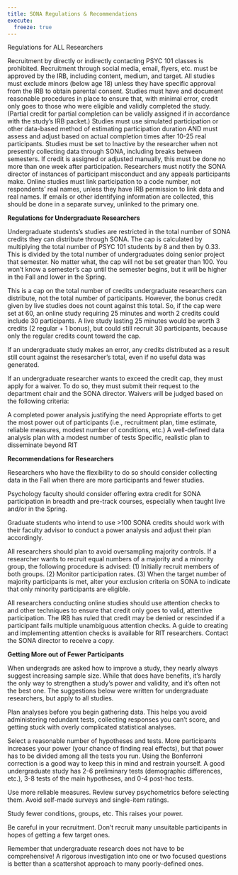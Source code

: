 ```yaml
---
title: SONA Regulations & Recommendations
execute:
  freeze: true
---
```


Regulations for ALL Researchers

Recruitment by directly or indirectly contacting PSYC 101 classes is prohibited. Recruitment through social media, email, flyers, etc. must be approved by the IRB, including content, medium, and target. All studies must exclude minors (below age 18) unless they have specific approval from the IRB to obtain parental consent. Studies must have and document reasonable procedures in place to ensure that, with minimal error, credit only goes to those who were eligible and validly completed the study. (Partial credit for partial completion can be validly assigned if in accordance with the study's IRB packet.) Studies must use simulated participation or other data-based method of estimating participation duration AND must assess and adjust based on actual completion times after 10-25 real participants. Studies must be set to Inactive by the researcher when not presently collecting data through SONA, including breaks between semesters. If credit is assigned or adjusted manually, this must be done no more than one week after participation. Researchers must notify the SONA director of instances of participant misconduct and any appeals participants make. Online studies must link participation to a code number, not respondents' real names, unless they have IRB permission to link data and real names. If emails or other identifying information are collected, this should be done in a separate survey, unlinked to the primary one.

**Regulations for Undergraduate Researchers**

Undergraduate students's studies are restricted in the total number of SONA credits they can distribute through SONA. The cap is calculated by multiplying the total number of PSYC 101 students by 8 and then by 0.33. This is divided by the total number of undergraduates doing senior project that semester. No matter what, the cap will not be set greater than 100. You won't know a semester's cap until the semester begins, but it will be higher in the Fall and lower in the Spring.

This is a cap on the total number of credits undergraduate researchers can distribute, not the total number of participants. However, the bonus credit given by live studies does not count against this total. So, if the cap were set at 60, an online study requiring 25 minutes and worth 2 credits could include 30 participants. A live study lasting 25 minutes would be worth 3 credits (2 regular + 1 bonus), but could still recruit 30 participants, because only the regular credits count toward the cap.

If an undergraduate study makes an error, any credits distributed as a result still count against the resesarcher's total, even if no useful data was generated.

If an undergraduate researcher wants to exceed the credit cap, they must apply for a waiver. To do so, they must submit their request to the department chair and the SONA director. Waivers will be judged based on the following criteria:

A completed power analysis justifying the need Appropriate efforts to get the most power out of participants (i.e., recruitment plan, time estimate, reliable measures, modest number of conditions, etc.) A well-defined data analysis plan with a modest number of tests Specific, realistic plan to disseminate beyond RIT

**Recommendations for Researchers**

Researchers who have the flexibility to do so should consider collecting data in the Fall when there are more participants and fewer studies.

Psychology faculty should consider offering extra credit for SONA participation in breadth and pre-track courses, especially when taught live and/or in the Spring.

Graduate students who intend to use \>100 SONA credits should work with their faculty advisor to conduct a power analysis and adjust their plan accordingly.

All researchers should plan to avoid oversampling majority controls. If a researcher wants to recruit equal numbers of a majority and a minority group, the following procedure is advised: (1) Initially recruit members of both groups. (2) Monitor participation rates. (3) When the target number of majority participants is met, alter your exclusion criteria on SONA to indicate that only minority participants are eligible.

All researchers conducting online studies should use attention checks to and other techniques to ensure that credit only goes to valid, attentive participation. The IRB has ruled that credit may be denied or rescinded if a participant fails multiple unambiguous attention checks. A guide to creating and implementing attention checks is available for RIT researchers. Contact the SONA director to receive a copy.

**Getting More out of Fewer Participants**

When undergrads are asked how to improve a study, they nearly always suggest increasing sample size. While that does have benefits, it's hardly the only way to strengthen a study's power and validity, and it's often not the best one. The suggestions below were written for undergraduate researchers, but apply to all studies.

Plan analyses before you begin gathering data. This helps you avoid administering redundant tests, collecting responses you can't score, and getting stuck with overly complicated statistical analyses.

Select a reasonable number of hypotheses and tests. More participants increases your power (your chance of finding real effects), but that power has to be divided among all the tests you run. Using the Bonferroni correction is a good way to keep this in mind and restrain yourself. A good undergraduate study has 2-6 preliminary tests (demographic differences, etc.), 3-8 tests of the main hypotheses, and 0-4 post-hoc tests.

Use more reliable measures. Review survey psychometrics before selecting them. Avoid self-made surveys and single-item ratings.

Study fewer conditions, groups, etc. This raises your power.

Be careful in your recruitment. Don’t recruit many unsuitable participants in hopes of getting a few target ones.

Remember that undergraduate research does not have to be comprehensive! A rigorous investigation into one or two focused questions is better than a scattershot approach to many poorly-defined ones.
